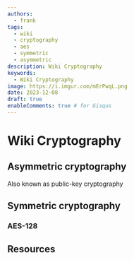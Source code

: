 ```yaml
---
authors:
  - frank
tags:
  - wiki
  - cryptography
  - aes
  - symmetric
  - asymmetric
description: Wiki Cryptography
keywords:
  - Wiki Cryptography
image: https://i.imgur.com/mErPwqL.png
date: 2023-12-08
draft: true
enableComments: true # for Gisqus
---
```


# Wiki Cryptography


<!--truncate-->

## Asymmetric cryptography

Also known as public-key cryptography

## Symmetric cryptography

### AES-128

## Resources
